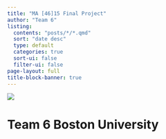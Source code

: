 ```yaml
---
title: "MA [46]15 Final Project"
author: "Team 6"
listing:
  contents: "posts/*/*.qmd"
  sort: "date desc"
  type: default
  categories: true
  sort-ui: false
  filter-ui: false
page-layout: full
title-block-banner: true
---
```


![](images/nyc copy.jpeg)

# Team 6 Boston University
